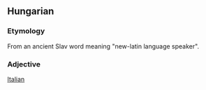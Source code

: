 ==Hungarian==

===Etymology===
From an ancient Slav word meaning "new-latin language speaker".

===Adjective===

[[Italian]]
